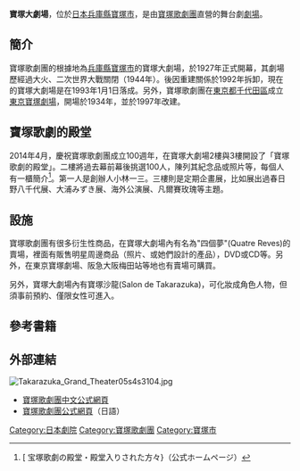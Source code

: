 {{japanese|image=[[File:Takarazuka_grand_theater00b5s3000.jpg|255px]]{{Infobox mapframe|zoom=14}}|japanese=宝塚大劇場|kana=たからずかだいげきじょう|romaji=Takarazuka Dai-Gekijō}}
'''寶塚大劇場'''，位於[[日本|日本]][[兵庫縣|兵庫縣]][[寶塚市|寶塚市]]，是由[[寶塚歌劇團|寶塚歌劇團]]直營的舞台劇[[劇場_(建築)|劇場]]。

== 簡介 ==
寶塚歌劇團的根據地為[[兵庫縣|兵庫縣]][[寶塚市|寶塚市]]的寶塚大劇場，於1927年正式開幕，其劇場歷經過大火、二次世界大戰關閉（1944年）。後因重建關係於1992年拆卸，現在的寶塚大劇場是在1993年1月1日落成。另外，寶塚歌劇團在[[東京都|東京都]][[千代田區|千代田區]]成立[[東京寶塚劇場|東京寶塚劇場]]，開場於1934年，並於1997年改建。

==寶塚歌劇的殿堂==
2014年4月，慶祝寶塚歌劇團成立100週年，在寶塚大劇場2樓與3樓開設了「寶塚歌劇的殿堂」。二樓將過去幕前幕後挑選100人，陳列其紀念品或照片等，每個人有一櫃簡介<ref name="dendo">[{{cite web |url=http://kageki.hankyu.co.jp/fame/fame.pdf |title=アーカイブされたコピー |accessdate=2014年1月14日 |archiveurl=https://web.archive.org/web/20140115062545/http://kageki.hankyu.co.jp/fame/fame.pdf |archivedate=2014年1月15日 |deadlinkdate=2017年10月 |dead-url=no }} 宝塚歌劇の殿堂・殿堂入りされた方々}（公式ホームページ）</ref>。第一人是創辦人小林一三。三樓則是定期企畫展，比如展出過春日野八千代展、大浦みずき展、海外公演展、凡爾賽玫瑰等主題。

==設施==
寶塚歌劇團有很多衍生性商品，在寶塚大劇場內有名為"四個夢"(Quatre Reves)的賣場，裡面有販售明星周邊商品（照片、或她們設計的產品），DVD或CD等。另外，在東京寶塚劇場、阪急大阪梅田站等地也有賣場可購買。

另外，寶塚大劇場內有寶塚沙龍(Salon de Takarazuka)，可化妝成角色人物，但須事前預約、僅限女性可進入。
==參考書籍==
{{Reflist|2}}

== 外部連結 ==
[[File:Takarazuka_Grand_Theater05s4s3104.jpg|thumb]]
{{Commons category|Takarazuka Grand Theater}}
*[http://takarazukarevue.tw/index.html 寶塚歌劇團中文公式網頁]{{Wayback|url=http://takarazukarevue.tw/index.html |date=20160601234236 }}
*[http://kageki.hankyu.co.jp/ 寶塚歌劇團公式網頁]{{Wayback|url=http://kageki.hankyu.co.jp/ |date=20160707121951 }}（日語）

{{寶塚歌劇團}}

{{coord|34.807177|135.346392|type:landmark_region:JP|display=title}}
{{DEFAULTSORT:Takarazuka Dai Gekijou}}
[[Category:日本劇院|Category:日本劇院]]
[[Category:寶塚歌劇團|Category:寶塚歌劇團]]
[[Category:寶塚市|Category:寶塚市]]